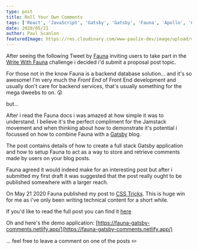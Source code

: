 ```yaml
---
type: post
title: Roll Your Own Comments
tags: ['React', 'JavaScript', 'Gatsby', 'Gatsby', 'Fauna', 'Apollo', 'GraphQL', 'Netlify']
date: 2020/05/21
author: Paul Scanlon
featuredImage: https://res.cloudinary.com/www-paulie-dev/image/upload/v1595915586/paulie.dev/2020/05/roll-your-own-comments_znplo2.jpg
---
```


After seeing the following Tweet by [Fauna](https://fauna.com/) inviting users to take part in the
[Write With Fauna](https://fauna.com/blog/write-with-fauna-calling-all-Jamstack-enthusiasts) challenge i decided i'd
submit a proposal post topic.

<Tweet tweetLink="fauna/status/1247796436277719041" />

For those not in the know Fauna is a backend database solution... and it's so awesome! I'm very much the _Front End_ of
Front End development and usually don't care for backend services, that's usually something for the mega dweebs to on.
😲

but...

After i read the Fauna docs i was amazed at how simple it was to understand. I believe it's the perfect compliment for
the Jamstack movement and when thinking about how to demonstrate it's potential i focussed on how to combine Fauna with
a [Gatsby](https://www.gatsbyjs.org/) blog.

The post contains details of how to create a full stack Gatsby application and how to setup Fauna to act as a way to
store and retrieve comments made by users on your blog posts.

Fauna agreed it would indeed make for an interesting post but after i submitted my first draft it was suggested that the
post really ought to be published somewhere with a larger reach.

On May 21 2020 Fauna published my post to
[CSS Tricks](https://css-tricks.com/roll-your-own-comments-with-gatsby-and-Fauna/). This is huge win for me as i've only
been writing technical content for a short while.

If you'd like to read the full post you can find it
[here](https://css-tricks.com/roll-your-own-comments-with-gatsby-and-Fauna/)

Oh and here's the demo application:
[https://fauna-gatsby-comments.netlify.app/](https://fauna-gatsby-comments.netlify.app/)

... feel free to leave a comment on one of the posts ✏️
